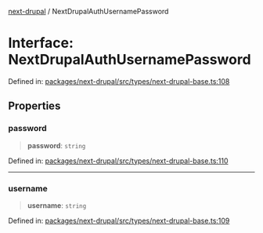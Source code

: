 [next-drupal](../globals.mdx) / NextDrupalAuthUsernamePassword

# Interface: NextDrupalAuthUsernamePassword

Defined in: [packages/next-drupal/src/types/next-drupal-base.ts:108](https://github.com/chapter-three/next-drupal/blob/99d53e7de9f279983acefda33ce5bc4643bafb3c/packages/next-drupal/src/types/next-drupal-base.ts#L108)

## Properties

### password

> **password**: `string`

Defined in: [packages/next-drupal/src/types/next-drupal-base.ts:110](https://github.com/chapter-three/next-drupal/blob/99d53e7de9f279983acefda33ce5bc4643bafb3c/packages/next-drupal/src/types/next-drupal-base.ts#L110)

---

### username

> **username**: `string`

Defined in: [packages/next-drupal/src/types/next-drupal-base.ts:109](https://github.com/chapter-three/next-drupal/blob/99d53e7de9f279983acefda33ce5bc4643bafb3c/packages/next-drupal/src/types/next-drupal-base.ts#L109)
